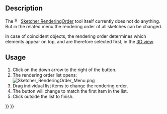 <languages/>

{{Docnav
|[[Sketcher_Snap|Toggle snap]]
|[[Sketcher_StopOperation|Stop operation]]
|[[Sketcher_Workbench|Sketcher]]
|IconL=Sketcher_Snap.svg
|IconR=Sketcher_StopOperation.svg
|IconC=Workbench_Sketcher.svg
}}

{{GuiCommand
|Name=Sketcher RenderingOrder
|Workbenches=[[Sketcher_Workbench|Sketcher]]
|Version=0.21
}}

== Description ==

The [[Image:Sketcher_RenderingOrder.svg|16px]] [[Sketcher_RenderingOrder|Sketcher RenderingOrder]] tool itself currently does not do anything. But in the related menu the rendering order of all sketches can be changed.

In case of coincident objects, the rendering order determines which elements appear on top, and are therefore selected first, in the [[3D_view|3D view]].

== Usage ==

# Click on the down arrow to the right of the {{Button|[[Image:Sketcher_RenderingOrder.svg|16px]] [[Sketcher_RenderingOrder|Configure rendering order]]}} button.
# The rendering order list opens:<br>[[File:Sketcher_RenderingOrder_Menu.png]]
# Drag individual list items to change the rendering order.
# The button will change to match the first item in the list.
# Click outside the list to finish.


{{Docnav
|[[Sketcher_Snap|Toggle snap]]
|[[Sketcher_StopOperation|Stop operation]]
|[[Sketcher_Workbench|Sketcher]]
|IconL=Sketcher_Snap.svg
|IconR=Sketcher_StopOperation.svg
|IconC=Workbench_Sketcher.svg
}}

{{Sketcher_Tools_navi{{#translation:}}}}
{{Userdocnavi{{#translation:}}}}